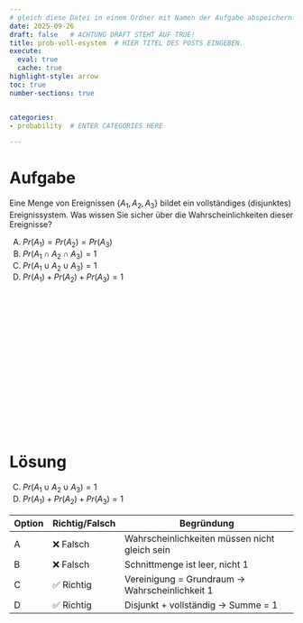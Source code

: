 ```yaml
---
# gleich diese Datei in einem Ordner mit Namen der Aufgabe abspeichern!
date: 2025-09-26
draft: false   # ACHTUNG DRAFT STEHT AUF TRUE!
title: prob-voll-esystem  # HIER TITEL DES POSTS EINGEBEN.
execute: 
  eval: true 
  cache: true
highlight-style: arrow 
toc: true
number-sections: true


categories:
- probability  # ENTER CATEGORIES HERE

---
```






# Aufgabe 

Eine Menge von Ereignissen $\{A_1, A_2, A_3\}$ bildet ein vollständiges (disjunktes) Ereignissystem. Was wissen Sie sicher über die Wahrscheinlichkeiten dieser Ereignisse?

A) $Pr(A_1) = Pr(A_2) = Pr(A_3)$
B) $Pr(A_1 \cap A_2 \cap  A_3) = 1$
C) $Pr(A_1 \cup A_2 \cup  A_3) = 1$
D) $Pr(A_1) + Pr(A_2) + Pr(A_3) = 1$

</br>
</br>
</br>

</br>
</br>
</br>

</br>
</br>
</br>

</br>
</br>
</br>











# Lösung 

C) $Pr(A_1 \cup A_2 \cup  A_3) = 1$
D) $Pr(A_1) + Pr(A_2) + Pr(A_3) = 1$

| Option | Richtig/Falsch | Begründung                                     |
| ------ | -------------- | ---------------------------------------------- |
| A      | ❌ Falsch       | Wahrscheinlichkeiten müssen nicht gleich sein  |
| B      | ❌ Falsch       | Schnittmenge ist leer, nicht 1                 |
| C      | ✅ Richtig      | Vereinigung = Grundraum → Wahrscheinlichkeit 1 |
| D      | ✅ Richtig      | Disjunkt + vollständig → Summe = 1             |


